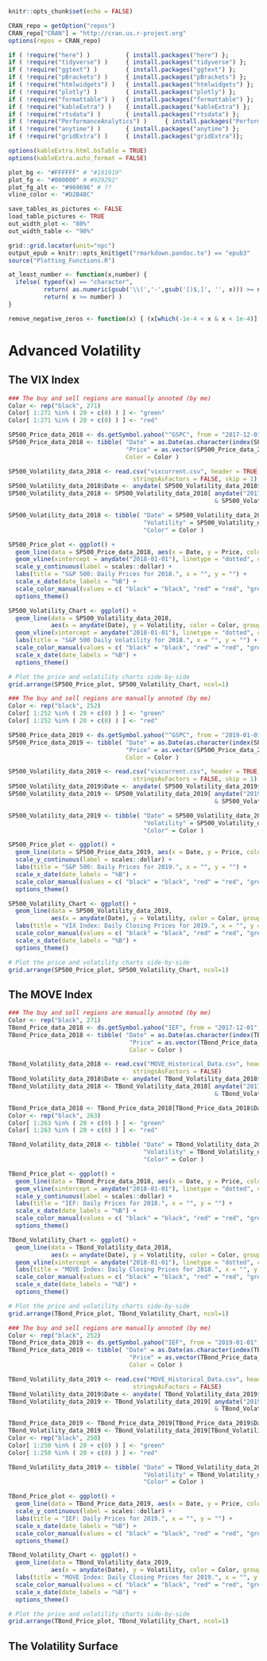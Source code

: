 <!-- Each chapter is set to compile separately - include "global" set-up -->

```r
knitr::opts_chunk$set(echo = FALSE)

CRAN_repo = getOption("repos")
CRAN_repo["CRAN"] = "http://cran.us.r-project.org"
options(repos = CRAN_repo)

if ( !require("here") )          { install.packages("here") };            require(here)
if ( !require("tidyverse") )     { install.packages("tidyverse") };       require(tidyverse)
if ( !require("ggtext") )        { install.packages("ggtext") };          require(ggtext)
if ( !require("pBrackets") )     { install.packages("pBrackets") };       require(pBrackets)
if ( !require("htmlwidgets") )   { install.packages("htmlwidgets") };     require(htmlwidgets)
if ( !require("plotly") )        { install.packages("plotly") };          require(plotly)
if ( !require("formattable") )   { install.packages("formattable") };     require(formattable)
if ( !require("kableExtra") )    { install.packages("kableExtra") };      require(kableExtra)
if ( !require("rtsdata") )       { install.packages("rtsdata") };         require(rtsdata)
if ( !require("PerformanceAnalytics") )     { install.packages("PerformanceAnalytics") };   require(PerformanceAnalytics)
if ( !require("anytime") )       { install.packages("anytime") };         require(anytime)
if ( !require("gridExtra") )     { install.packages("gridExtra")};        require(gridExtra)

options(kableExtra.html.bsTable = TRUE)
options(kableExtra.auto_format = FALSE)
```

```r
plot_bg <- "#FFFFFF" # "#191919"
plot_fg <- "#000000" # #929292"
plot_fg_alt <- "#969696" # ??
vline_color <- "#D2B48C"

save_tables_as_pictures <- FALSE
load_table_pictures <- TRUE
out_width_plot <- "80%"
out_width_table <- "90%"

grid::grid.locator(unit="npc") 
output_epub = knitr::opts_knit$get("rmarkdown.pandoc.to") == "epub3"
source("Plotting_Functions.R")
```

```r
at_least_number <- function(x,number) {
  ifelse( typeof(x) == "character", 
          return( as.numeric(gsub('\\(','-',gsub('[)$,]', '', x))) >= number ),
          return( x >= number) )
}

remove_negative_zeros <- function(x) { (x[which(-1e-4 < x & x < 1e-4)] = 0); return(x) }
```

# Advanced Volatility

## The VIX Index

```r
### The buy and sell regions are manually annoted (by me) 
Color <- rep("black", 271)
Color[ 1:271 %in% ( 20 + c(0) ) ] <- "green" 
Color[ 1:271 %in% ( 20 + c(0) ) ] <- "red"

SP500_Price_data_2018 <- ds.getSymbol.yahoo("^GSPC", from = "2017-12-01", to = "2019-01-01")
SP500_Price_data_2018 <- tibble( "Date" = as.Date(as.character(index(SP500_Price_data_2018))), 
                                 "Price" = as.vector(SP500_Price_data_2018$GSPC.Adjusted),
                                 Color = Color )

SP500_Volatility_data_2018 <- read.csv("vixcurrent.csv", header = TRUE, sep = ",", 
                                   stringsAsFactors = FALSE, skip = 1)
SP500_Volatility_data_2018$Date <- anydate( SP500_Volatility_data_2018$Date )
SP500_Volatility_data_2018 <- SP500_Volatility_data_2018[ anydate("2017-12-01") <= SP500_Volatility_data_2018$Date
                                                          & SP500_Volatility_data_2018$Date <= anydate("2018-12-31"), ]

SP500_Volatility_data_2018 <- tibble( "Date" = SP500_Volatility_data_2018$Date,
                                      "Volatility" = SP500_Volatility_data_2018$VIX.Close,
                                      "Color" = Color )  

SP500_Price_plot <- ggplot() + 
  geom_line(data = SP500_Price_data_2018, aes(x = Date, y = Price, color = Color, group = 1)) +
  geom_vline(xintercept = anydate("2018-01-01"), linetype = "dotted", color = vline_color, size = 1) + 
  scale_y_continuous(label = scales::dollar) +
  labs(title = "S&P 500: Daily Prices for 2018.", x = "", y = "") +
  scale_x_date(date_labels = "%B") +
  scale_color_manual(values = c( "black" = "black", "red" = "red", "green" = "green")) + 
  options_theme() 

SP500_Volatility_Chart <- ggplot() + 
  geom_line(data = SP500_Volatility_data_2018, 
            aes(x = anydate(Date), y = Volatility, color = Color, group = 1)) +
  geom_vline(xintercept = anydate("2018-01-01"), linetype = "dotted", color = vline_color, size = 1) + 
  labs(title = "S&P 500 Daily Volatility for 2018.", x = "", y = "") +
  scale_color_manual(values = c( "black" = "black", "red" = "red", "green" = "green")) + 
  scale_x_date(date_labels = "%B") +
  options_theme() 

# Plot the price and volatility charts side-by-side
grid.arrange(SP500_Price_plot, SP500_Volatility_Chart, ncol=1)
```

```r
### The buy and sell regions are manually annoted (by me) 
Color <- rep("black", 252)
Color[ 1:252 %in% ( 20 + c(0) ) ] <- "green" 
Color[ 1:252 %in% ( 20 + c(0) ) ] <- "red"

SP500_Price_data_2019 <- ds.getSymbol.yahoo("^GSPC", from = "2019-01-01", to = "2020-01-01")
SP500_Price_data_2019 <- tibble( "Date" = as.Date(as.character(index(SP500_Price_data_2019))), 
                                 "Price" = as.vector(SP500_Price_data_2019$GSPC.Adjusted),
                                 Color = Color )

SP500_Volatility_data_2019 <- read.csv("vixcurrent.csv", header = TRUE, sep = ",", 
                                   stringsAsFactors = FALSE, skip = 1)
SP500_Volatility_data_2019$Date <- anydate( SP500_Volatility_data_2019$Date )
SP500_Volatility_data_2019 <- SP500_Volatility_data_2019[ anydate("2019-01-01") <= SP500_Volatility_data_2019$Date
                                                          & SP500_Volatility_data_2019$Date <= anydate("2019-12-31"), ]

SP500_Volatility_data_2019 <- tibble( "Date" = SP500_Volatility_data_2019$Date,
                                      "Volatility" = SP500_Volatility_data_2019$VIX.Close,
                                      "Color" = Color )  

SP500_Price_plot <- ggplot() + 
  geom_line(data = SP500_Price_data_2019, aes(x = Date, y = Price, color = Color, group = 1)) +
  scale_y_continuous(label = scales::dollar) +
  labs(title = "S&P 500: Daily Prices for 2019.", x = "", y = "") +
  scale_x_date(date_labels = "%B") +
  scale_color_manual(values = c( "black" = "black", "red" = "red", "green" = "green")) + 
  options_theme() 

SP500_Volatility_Chart <- ggplot() + 
  geom_line(data = SP500_Volatility_data_2019, 
            aes(x = anydate(Date), y = Volatility, color = Color, group = 1)) +
  labs(title = "VIX Index: Daily Closing Prices for 2019.", x = "", y = "") +
  scale_color_manual(values = c( "black" = "black", "red" = "red", "green" = "green")) + 
  scale_x_date(date_labels = "%B") +
  options_theme() 

# Plot the price and volatility charts side-by-side
grid.arrange(SP500_Price_plot, SP500_Volatility_Chart, ncol=1)
```


## The MOVE Index

```r
### The buy and sell regions are manually annoted (by me) 
Color <- rep("black", 271)
TBond_Price_data_2018 <- ds.getSymbol.yahoo("IEF", from = "2017-12-01", to = "2019-01-01")
TBond_Price_data_2018 <- tibble( "Date" = as.Date(as.character(index(TBond_Price_data_2018))), 
                                  "Price" = as.vector(TBond_Price_data_2018$IEF.Adjusted),
                                  Color = Color )

TBond_Volatility_data_2018 <- read.csv("MOVE_Historical_Data.csv", header = TRUE, sep = ",", 
                                   stringsAsFactors = FALSE)
TBond_Volatility_data_2018$Date <- anydate( TBond_Volatility_data_2018$Date )
TBond_Volatility_data_2018 <- TBond_Volatility_data_2018[ anydate("2017-12-01") <= TBond_Volatility_data_2018$Date
                                                          & TBond_Volatility_data_2018$Date <= anydate("2018-12-31"), ]

TBond_Price_data_2018 <- TBond_Price_data_2018[TBond_Price_data_2018$Date %in% TBond_Volatility_data_2018$Date, ]
Color <- rep("black", 263)
Color[ 1:263 %in% ( 20 + c(0) ) ] <- "green" 
Color[ 1:263 %in% ( 20 + c(0) ) ] <- "red"

TBond_Volatility_data_2018 <- tibble( "Date" = TBond_Volatility_data_2018$Date,
                                      "Volatility" = TBond_Volatility_data_2018$Price,
                                      "Color" = Color )  

TBond_Price_plot <- ggplot() + 
  geom_line(data = TBond_Price_data_2018, aes(x = Date, y = Price, color = Color, group = 1)) +
  geom_vline(xintercept = anydate("2018-01-01"), linetype = "dotted", color = vline_color, size = 1) + 
  scale_y_continuous(label = scales::dollar) +
  labs(title = "IEF: Daily Prices for 2018.", x = "", y = "") +
  scale_x_date(date_labels = "%B") +
  scale_color_manual(values = c( "black" = "black", "red" = "red", "green" = "green")) + 
  options_theme() 

TBond_Volatility_Chart <- ggplot() + 
  geom_line(data = TBond_Volatility_data_2018, 
            aes(x = anydate(Date), y = Volatility, color = Color, group = 1)) +
  geom_vline(xintercept = anydate("2018-01-01"), linetype = "dotted", color = vline_color, size = 1) + 
  labs(title = "MOVE Index: Daily Closing Prices for 2018.", x = "", y = "") +
  scale_color_manual(values = c( "black" = "black", "red" = "red", "green" = "green")) + 
  scale_x_date(date_labels = "%B") +
  options_theme() 

# Plot the price and volatility charts side-by-side
grid.arrange(TBond_Price_plot, TBond_Volatility_Chart, ncol=1)
```


```r
### The buy and sell regions are manually annoted (by me) 
Color <- rep("black", 252)
TBond_Price_data_2019 <- ds.getSymbol.yahoo("IEF", from = "2019-01-01", to = "2020-01-01")
TBond_Price_data_2019 <- tibble( "Date" = as.Date(as.character(index(TBond_Price_data_2019))), 
                                  "Price" = as.vector(TBond_Price_data_2019$IEF.Adjusted),
                                  Color = Color )

TBond_Volatility_data_2019 <- read.csv("MOVE_Historical_Data.csv", header = TRUE, sep = ",", 
                                   stringsAsFactors = FALSE)
TBond_Volatility_data_2019$Date <- anydate( TBond_Volatility_data_2019$Date )
TBond_Volatility_data_2019 <- TBond_Volatility_data_2019[ anydate("2019-01-01") <= TBond_Volatility_data_2019$Date
                                                          & TBond_Volatility_data_2019$Date <= anydate("2019-12-31"), ]

TBond_Price_data_2019 <- TBond_Price_data_2019[TBond_Price_data_2019$Date %in% TBond_Volatility_data_2019$Date, ]
TBond_Volatility_data_2019 <- TBond_Volatility_data_2019[TBond_Volatility_data_2019$Date %in% TBond_Price_data_2019$Date, ]
Color <- rep("black", 250)
Color[ 1:250 %in% ( 20 + c(0) ) ] <- "green" 
Color[ 1:250 %in% ( 20 + c(0) ) ] <- "red"

TBond_Volatility_data_2019 <- tibble( "Date" = TBond_Volatility_data_2019$Date,
                                      "Volatility" = TBond_Volatility_data_2019$Price,
                                      "Color" = Color )  

TBond_Price_plot <- ggplot() + 
  geom_line(data = TBond_Price_data_2019, aes(x = Date, y = Price, color = Color, group = 1)) +
  scale_y_continuous(label = scales::dollar) +
  labs(title = "IEF: Daily Prices for 2019.", x = "", y = "") +
  scale_x_date(date_labels = "%B") +
  scale_color_manual(values = c( "black" = "black", "red" = "red", "green" = "green")) + 
  options_theme() 

TBond_Volatility_Chart <- ggplot() + 
  geom_line(data = TBond_Volatility_data_2019, 
            aes(x = anydate(Date), y = Volatility, color = Color, group = 1)) +
  labs(title = "MOVE Index: Daily Closing Prices for 2019.", x = "", y = "") +
  scale_color_manual(values = c( "black" = "black", "red" = "red", "green" = "green")) + 
  scale_x_date(date_labels = "%B") +
  options_theme() 

# Plot the price and volatility charts side-by-side
grid.arrange(TBond_Price_plot, TBond_Volatility_Chart, ncol=1)
```


## The Volatility Surface 

